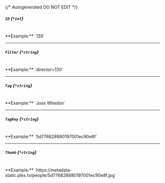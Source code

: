 {/* Autogenerated DO NOT EDIT  */}
##### `ID` *{`*int`}*
<br/>
**Example:** `130`

---
##### `Filter` *{`*string`}*
<br/>
**Example:** `director=130`

---
##### `Tag` *{`*string`}*
<br/>
**Example:** `Joss Whedon`

---
##### `TagKey` *{`*string`}*
<br/>
**Example:** `5d776828880197001ec90e8f`

---
##### `Thumb` *{`*string`}*
<br/>
**Example:** `https://metadata-static.plex.tv/people/5d776828880197001ec90e8f.jpg`


